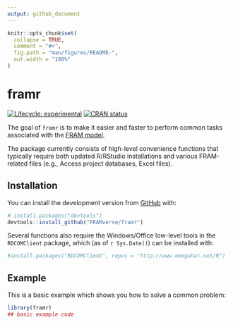 ```yaml
---
output: github_document
---
```


<!-- README.md is generated from README.Rmd. Please edit that file -->

```r
knitr::opts_chunk$set(
  collapse = TRUE,
  comment = "#>",
  fig.path = "man/figures/README-",
  out.width = "100%"
)
```

# framr

<!-- badges: start -->
[![Lifecycle: experimental](https://img.shields.io/badge/lifecycle-experimental-orange.svg)](https://lifecycle.r-lib.org/articles/stages.html#experimental)
[![CRAN status](https://www.r-pkg.org/badges/version/framr)](https://CRAN.R-project.org/package=framr)
<!-- badges: end -->

The goal of `framr` is to make it easier and faster to perform common tasks associated with the [FRAM model](https://framverse.github.io/fram_doc/).

The package currently consists of high-level convenience functions that typically require both updated R/RStudio installations and various FRAM-related files (e.g., Access project databases, Excel files).


## Installation

You can install the development version from [GitHub](https://github.com/) with:

``` r
# install.packages("devtools")
devtools::install_github("FRAMverse/framr")
```

Several functions also require the Windows/Office low-level tools in the `RDCOMClient` package, which (as of `r Sys.Date()`) can be installed with:

``` r
#install.packages("RDCOMClient", repos = "http://www.omegahat.net/R")
```


## Example

This is a basic example which shows you how to solve a common problem:

```r
library(framr)
## basic example code
```
